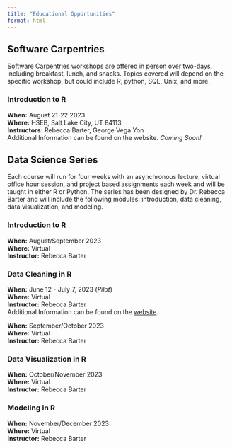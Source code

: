 ```yaml
---
title: "Educational Opportunities"
format: html
---
```


## Software Carpentries
Software Carpentries workshops are offered in person over two-days, including breakfast, lunch, and snacks. Topics covered will depend on the specific workshop, but could include R, python, SQL, Unix, and more.  

### Introduction to R
**When:** August 21-22 2023\
**Where:** HSEB, Salt Lake City, UT 84113\
**Instructors:** Rebecca Barter, George Vega Yon\
Additional Information can be found on the website. *Coming Soon!*

## Data Science Series
Each course will run for four weeks with an asynchronous lecture, virtual office hour session, and project based assignments each week and will be taught in either R or Python. The series has been designed by Dr. Rebecca Barter and will include the following modules: introduction, data cleaning, data visualization, and modeling. \
  
### Introduction to R
**When:** August/September 2023\
**Where:** Virtual\
**Instructor:** Rebecca Barter

### Data Cleaning in R
**When:** June 12 - July 7, 2023 (*Pilot*)\
**Where:** Virtual\
**Instructor:** Rebecca Barter  
Additional Information can be found on the [website](https://utah.instructure.com/courses/907377).

**When:** September/October 2023\
**Where:** Virtual\
**Instructor:** Rebecca Barter

### Data Visualization in R
**When:** October/November 2023\
**Where:** Virtual\
**Instructor:** Rebecca Barter

### Modeling in R
**When:** November/December 2023\
**Where:** Virtual\
**Instructor:** Rebecca Barter
